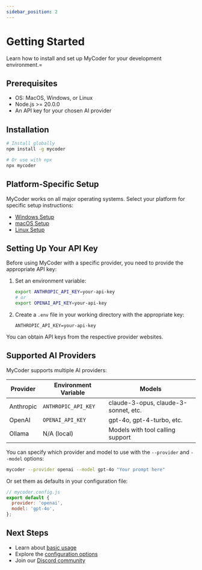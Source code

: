 ```yaml
---
sidebar_position: 2
---
```


# Getting Started

Learn how to install and set up MyCoder for your development environment.=


## Prerequisites

- OS: MacOS, Windows, or Linux
- Node.js >= 20.0.0
- An API key for your chosen AI provider

## Installation

```bash
# Install globally
npm install -g mycoder

# Or use with npx
npx mycoder
```

## Platform-Specific Setup

MyCoder works on all major operating systems. Select your platform for specific setup instructions:

- [Windows Setup](./windows)
- [macOS Setup](./macos)
- [Linux Setup](./linux)

## Setting Up Your API Key

Before using MyCoder with a specific provider, you need to provide the appropriate API key:

1. Set an environment variable:

   ```bash
   export ANTHROPIC_API_KEY=your-api-key
   # or
   export OPENAI_API_KEY=your-api-key
   ```

2. Create a `.env` file in your working directory with the appropriate key:
   ```
   ANTHROPIC_API_KEY=your-api-key
   ```

You can obtain API keys from the respective provider websites.

## Supported AI Providers

MyCoder supports multiple AI providers:

| Provider   | Environment Variable | Models                               |
| ---------- | -------------------- | ------------------------------------ |
| Anthropic  | `ANTHROPIC_API_KEY`  | claude-3-opus, claude-3-sonnet, etc. |
| OpenAI     | `OPENAI_API_KEY`     | gpt-4o, gpt-4-turbo, etc.            |
| Ollama     | N/A (local)          | Models with tool calling support     |

You can specify which provider and model to use with the `--provider` and `--model` options:

```bash
mycoder --provider openai --model gpt-4o "Your prompt here"
```

Or set them as defaults in your configuration file:

```javascript
// mycoder.config.js
export default {
  provider: 'openai',
  model: 'gpt-4o',
};
```

## Next Steps

- Learn about [basic usage](../usage)
- Explore the [configuration options](../usage/configuration)
- Join our [Discord community](https://discord.gg/5K6TYrHGHt)